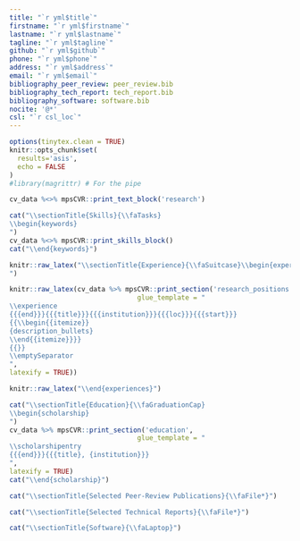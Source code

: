 ```yaml
---
title: "`r yml$title`"
firstname: "`r yml$firstname`"
lastname: "`r yml$lastname`"
tagline: "`r yml$tagline`"
github: "`r yml$github`"
phone: "`r yml$phone`"
address: "`r yml$address`"
email: "`r yml$email`"
bibliography_peer_review: peer_review.bib
bibliography_tech_report: tech_report.bib
bibliography_software: software.bib
nocite: '@*'
csl: "`r csl_loc`"
---
```

```r
options(tinytex.clean = TRUE)
knitr::opts_chunk$set(
  results='asis', 
  echo = FALSE
)
#library(magrittr) # For the pipe
```


```r
cv_data %<>% mpsCVR::print_text_block('research')
```




```r

cat("\\sectionTitle{Skills}{\\faTasks}
\\begin{keywords}
")
cv_data %<>% mpsCVR::print_skills_block()
cat("\\end{keywords}")
```



```r

knitr::raw_latex("\\sectionTitle{Experience}{\\faSuitcase}\\begin{experiences}
")
```

```r
knitr::raw_latex(cv_data %>% mpsCVR::print_section('research_positions',
                                glue_template = " 
\\experience
{{{end}}}{{{title}}}{{{institution}}}{{{loc}}}{{{start}}}
{{\\begin{{itemize}}
{description_bullets} 
\\end{{itemize}}}}
{{}}
\\emptySeparator
",
latexify = TRUE))
```

```r
knitr::raw_latex("\\end{experiences}")
```



```r

cat("\\sectionTitle{Education}{\\faGraduationCap}
\\begin{scholarship}
")
cv_data %>% mpsCVR::print_section('education',
                                glue_template = "
\\scholarshipentry
{{{end}}}{{{title}, {institution}}}
",
latexify = TRUE)
cat("\\end{scholarship}")
```

```r
cat("\\sectionTitle{Selected Peer-Review Publications}{\\faFile*}")
```
::: {#refs_peer_review}
:::

```r
cat("\\sectionTitle{Selected Technical Reports}{\\faFile*}")
```
::: {#refs_tech_report}
:::

```r
cat("\\sectionTitle{Software}{\\faLaptop}")
```
::: {#refs_software}
:::
